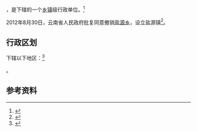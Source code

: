 {{中国乡级行政区|53/06/27/206/000}}

'''{{PAGENAMEBASE}}'''，是{{PRC admin/fullname|53/06/27/206/000|3}}下辖的一个[[乡镇|乡镇]]级行政单位。<ref>{{PRC admin/ref sgc|{{PRC admin/parent|53/06/27/206/000}}}}</ref>

2012年8月30日，云南省人民政府批复同意撤销[[盐源乡|盐源乡]]，设立盐源镇<ref>{{Cite web |url=http://www.yn.gov.cn/yn_zwlanmu/qy/wj/yz/201211/t20121101_20777.html |title=云南省人民政府关于同意昭通市镇雄彝良威信三县部分乡撤乡设镇的批复（云政复〔2012〕68号） |access-date=2017-09-08 |archive-url=https://web.archive.org/web/20170908201715/http://www.yn.gov.cn/yn_zwlanmu/qy/wj/yz/201211/t20121101_20777.html |archive-date=2017-09-08 |dead-url=yes }}</ref>。

== 行政区划 ==

{{PAGENAMEBASE}}下辖以下地区：<ref>{{PRC admin/ref sgc|53/06/27/206/000}}</ref>

{{PRC admin/children|53/06/27/206/000}}。

== 参考资料 ==

{{reflist}}

{{行政区划小作品}}
{{PRC admin/navcat|53/06/27/206/000}}